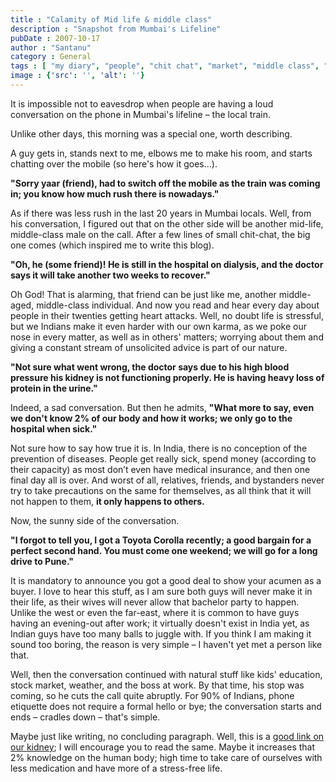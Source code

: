 ```yaml
---
title : "Calamity of Mid life & middle class"
description : "Snapshot from Mumbai's Lifeline"
pubDate : 2007-10-17
author : "Santanu"
category : General
tags : [ "my diary", "people", "chit chat", "market", "middle class", "mumbai", "drive", "local train", "ranting", "indian life", "car", "weekend", "rain",]
image : {'src': '', 'alt': ''}
---
```

It is impossible not to eavesdrop when people are having a loud conversation on the phone in Mumbai's lifeline – the local train.

Unlike other days, this morning was a special one, worth describing.

A guy gets in, stands next to me, elbows me to make his room, and starts chatting over the mobile (so here's how it goes...).

**"Sorry yaar (friend), had to switch off the mobile as the train was coming in; you know how much rush there is nowadays."**

As if there was less rush in the last 20 years in Mumbai locals. Well, from his conversation, I figured out that on the other side will be another mid-life, middle-class male on the call. After a few lines of small chit-chat, the big one comes (which inspired me to write this blog).

**"Oh, he (some friend)! He is still in the hospital on dialysis, and the doctor says it will take another two weeks to recover."**

Oh God! That is alarming, that friend can be just like me, another middle-aged, middle-class individual. And now you read and hear every day about people in their twenties getting heart attacks. Well, no doubt life is stressful, but we Indians make it even harder with our own karma, as we poke our nose in every matter, as well as in others' matters; worrying about them and giving a constant stream of unsolicited advice is part of our nature.

**"Not sure what went wrong, the doctor says due to his high blood pressure his kidney is not functioning properly. He is having heavy loss of protein in the urine."**

Indeed, a sad conversation. But then he admits, **"What more to say, even we don't know 2% of our body and how it works; we only go to the hospital when sick."**

Not sure how to say how true it is. In India, there is no conception of the prevention of diseases. People get really sick, spend money (according to their capacity) as most don’t even have medical insurance, and then one final day all is over. And worst of all, relatives, friends, and bystanders never try to take precautions on the same for themselves, as all think that it will not happen to them, **it only happens to others.**

Now, the sunny side of the conversation.

**"I forgot to tell you, I got a Toyota Corolla recently; a good bargain for a perfect second hand. You must come one weekend; we will go for a long drive to Pune."**

It is mandatory to announce you got a good deal to show your acumen as a buyer. I love to hear this stuff, as I am sure both guys will never make it in their life, as their wives will never allow that bachelor party to happen. Unlike the west or even the far-east, where it is common to have guys having an evening-out after work; it virtually doesn't exist in India yet, as Indian guys have too many balls to juggle with. If you think I am making it sound too boring, the reason is very simple – I haven't yet met a person like that.

Well, then the conversation continued with natural stuff like kids' education, stock market, weather, and the boss at work. By that time, his stop was coming, so he cuts the call quite abruptly. For 90% of Indians, phone etiquette does not require a formal hello or bye; the conversation starts and ends – cradles down – that's simple.

Maybe just like writing, no concluding paragraph. Well, this is a [good link on our kidney](http://www.healthsquare.com/fgpd/fg4ch18.htm); I will encourage you to read the same. Maybe it increases that 2% knowledge on the human body; high time to take care of ourselves with less medication and have more of a stress-free life.
